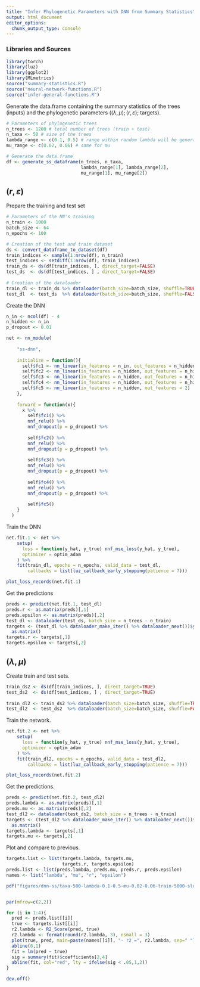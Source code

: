 ```yaml
---
title: "Infer Phylogenetic Parameters with DNN from Summary Statistics"
output: html_document
editor_options: 
  chunk_output_type: console
---
```


### Libraries and Sources 

```r
library(torch)
library(luz)
library(ggplot2)
library(MLmetrics)
source("summary-statistics.R")
source("neural-network-functions.R")
source("infer-general-functions.R")
```


Generate the data.frame containing the summary statistics of the trees (inputs) and 
the phylogenetic parameters ($(\lambda,\mu);(r,\varepsilon)$; targets).

```r
# Parameters of phylogenetic trees
n_trees <- 1200 # total number of trees (train + test)
n_taxa <- 50 # size of the trees
lambda_range <- c(0.1, 0.5) # range within random lambda will be generated 
mu_range <- c(0.02, 0.06) # same for mu

# Generate the data.frame
df <- generate_ss_dataframe(n_trees, n_taxa,
                            lambda_range[1], lambda_range[2],
                            mu_range[1], mu_range[2])
```


## $(r, \varepsilon)$


Prepare the training and test set 

```r
# Parameters of the NN's training
n_train <- 1000
batch_size <- 64
n_epochs <- 100

# Creation of the test and train dataset
ds <- convert_dataframe_to_dataset(df)
train_indices <- sample(1:nrow(df), n_train) 
test_indices <- setdiff(1:nrow(df), train_indices) 
train_ds <- ds(df[train_indices, ], direct_target=FALSE)
test_ds  <- ds(df[test_indices, ] , direct_target=FALSE)
  
# Creation of the dataloader 
train_dl <- train_ds %>% dataloader(batch_size=batch_size, shuffle=TRUE)
test_dl  <- test_ds  %>% dataloader(batch_size=batch_size, shuffle=FALSE)
```


Create the DNN 

```r

n_in <- ncol(df) - 4
n_hidden <- n_in
p_dropout <- 0.01

net <- nn_module(
    
    "ss-dnn", 
    
    initialize = function(){
      self$fc1 <- nn_linear(in_features = n_in, out_features = n_hidden)
      self$fc2 <- nn_linear(in_features = n_hidden, out_features = n_hidden)
      self$fc3 <- nn_linear(in_features = n_hidden, out_features = n_hidden)
      self$fc4 <- nn_linear(in_features = n_hidden, out_features = n_hidden)
      self$fc5 <- nn_linear(in_features = n_hidden, out_features = 2)
    }, 
    
    forward = function(x){
      x %>%
        self$fc1() %>%
        nnf_relu() %>%
        nnf_dropout(p = p_dropout) %>%
        
        self$fc2() %>%
        nnf_relu() %>%
        nnf_dropout(p = p_dropout) %>%
        
        self$fc3() %>%
        nnf_relu() %>%
        nnf_dropout(p = p_dropout) %>%
        
        self$fc4() %>%
        nnf_relu() %>%
        nnf_dropout(p = p_dropout) %>%
        
        self$fc5()
    }
  )
```


Train the DNN

```r
net.fit.1 <- net %>%
    setup(
      loss = function(y_hat, y_true) nnf_mse_loss(y_hat, y_true),
      optimizer = optim_adam
    ) %>%
    fit(train_dl, epochs = n_epochs, valid_data = test_dl, 
        callbacks = list(luz_callback_early_stopping(patience = 7)))
```

```r
plot_loss_records(net.fit.1)
```

Get the predictions 

```r
preds <- predict(net.fit.1, test_dl)
preds.r <- as.matrix(preds)[,1]
preds.epsilon <- as.matrix(preds)[,2]
test_dl <- dataloader(test_ds, batch_size = n_trees - n_train)
targets <- (test_dl %>% dataloader_make_iter() %>% dataloader_next())$y %>% 
  as.matrix()
targets.r <- targets[,1]
targets.epsilon <- targets[,2]
```

## $(\lambda, \mu)$

Create train and test sets.
```r
train_ds2 <- ds(df[train_indices, ], direct_target=TRUE)
test_ds2  <- ds(df[test_indices, ] , direct_target=TRUE)
  
train_dl2 <- train_ds2 %>% dataloader(batch_size=batch_size, shuffle=TRUE)
test_dl2  <- test_ds2  %>% dataloader(batch_size=batch_size, shuffle=FALSE)
```


Train the network.
```r
net.fit.2 <- net %>%
    setup(
      loss = function(y_hat, y_true) nnf_mse_loss(y_hat, y_true),
      optimizer = optim_adam
    ) %>%
    fit(train_dl2, epochs = n_epochs, valid_data = test_dl2, 
        callbacks = list(luz_callback_early_stopping(patience = 7)))
```


```r
plot_loss_records(net.fit.2)
```

Get the predictions.
```r
preds <- predict(net.fit.2, test_dl2)
preds.lambda <- as.matrix(preds)[,1]
preds.mu <- as.matrix(preds)[,2]
test_dl2 <- dataloader(test_ds2, batch_size = n_trees - n_train)
targets <- (test_dl2 %>% dataloader_make_iter() %>% dataloader_next())$y %>% 
  as.matrix()
targets.lambda <- targets[,1]
targets.mu <- targets[,2]
```

Plot and compare to previous.
```r

targets.list <- list(targets.lambda, targets.mu, 
                     targets.r, targets.epsilon)
preds.list <- list(preds.lambda, preds.mu, preds.r, preds.epsilon)
names <- list("lambda", "mu", "r", "epsilon")

pdf("figures/dnn-ss/taxa-500-lambda-0.1-0.5-mu-0.02-0.06-train-5000-slopes-10.pdf")


par(mfrow=c(2,2))

for (i in 1:4){
  pred <- preds.list[[i]]
  true <- targets.list[[i]]
  r2.lambda <- R2_Score(pred, true)
  r2.lambda <- format(round(r2.lambda, 3), nsmall = 3)
  plot(true, pred, main=paste(names[[i]], "- r2 =", r2.lambda, sep=" "))
  abline(0,1)
  fit = lm(pred ~ true)
  sig = summary(fit)$coefficients[2,4]
  abline(fit, col="red", lty = ifelse(sig < .05,1,2))
}

dev.off()
```





